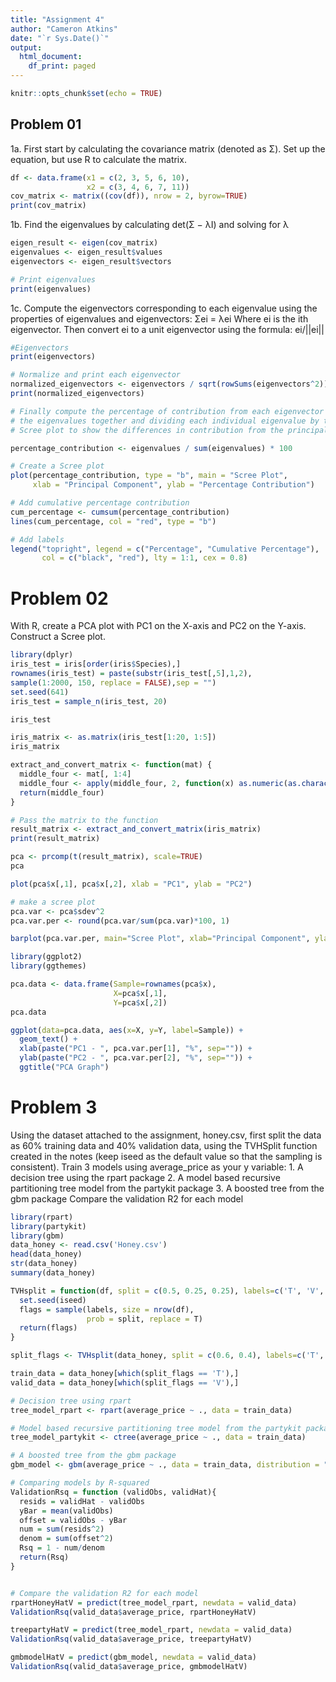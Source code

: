 ```yaml
---
title: "Assignment 4"
author: "Cameron Atkins"
date: "`r Sys.Date()`"
output:
  html_document:
    df_print: paged
---
```


```r
knitr::opts_chunk$set(echo = TRUE)
```

## Problem 01
1a. First start by calculating the covariance matrix (denoted as Σ). Set up the
equation, but use R to calculate the matrix.
```r
df <- data.frame(x1 = c(2, 3, 5, 6, 10),
                 x2 = c(3, 4, 6, 7, 11))
cov_matrix <- matrix((cov(df)), nrow = 2, byrow=TRUE)
print(cov_matrix)
```
1b. Find the eigenvalues by calculating det(Σ − λI) and solving for λ
```r
eigen_result <- eigen(cov_matrix)
eigenvalues <- eigen_result$values
eigenvectors <- eigen_result$vectors

# Print eigenvalues
print(eigenvalues)


```
1c. Compute the eigenvectors corresponding to each eigenvalue using the properties
of eigenvalues and eigenvectors: Σei = λei Where ei is the ith eigenvector. 
Then convert ei to a unit eigenvector using the formula: ei/||ei||
```r
#Eigenvectors
print(eigenvectors)

# Normalize and print each eigenvector 
normalized_eigenvectors <- eigenvectors / sqrt(rowSums(eigenvectors^2))
print(normalized_eigenvectors)
```

```r
# Finally compute the percentage of contribution from each eigenvector by summing
# the eigenvalues together and dividing each individual eigenvalue by the total. Draw a
# Scree plot to show the differences in contribution from the principal components

percentage_contribution <- eigenvalues / sum(eigenvalues) * 100

# Create a Scree plot
plot(percentage_contribution, type = "b", main = "Scree Plot",
     xlab = "Principal Component", ylab = "Percentage Contribution")

# Add cumulative percentage contribution
cum_percentage <- cumsum(percentage_contribution)
lines(cum_percentage, col = "red", type = "b")

# Add labels
legend("topright", legend = c("Percentage", "Cumulative Percentage"),
       col = c("black", "red"), lty = 1:1, cex = 0.8)
```

# Problem 02
With R, create a PCA plot with PC1 on the X-axis and PC2 on the Y-axis. Construct
a Scree plot.
```r
library(dplyr)
iris_test = iris[order(iris$Species),]
rownames(iris_test) = paste(substr(iris_test[,5],1,2),
sample(1:2000, 150, replace = FALSE),sep = "")
set.seed(641)
iris_test = sample_n(iris_test, 20)

iris_test

iris_matrix <- as.matrix(iris_test[1:20, 1:5])
iris_matrix

extract_and_convert_matrix <- function(mat) {
  middle_four <- mat[, 1:4]
  middle_four <- apply(middle_four, 2, function(x) as.numeric(as.character(x)))
  return(middle_four)
}

# Pass the matrix to the function
result_matrix <- extract_and_convert_matrix(iris_matrix)
print(result_matrix)

pca <- prcomp(t(result_matrix), scale=TRUE) 
pca

plot(pca$x[,1], pca$x[,2], xlab = "PC1", ylab = "PC2")

# make a scree plot
pca.var <- pca$sdev^2
pca.var.per <- round(pca.var/sum(pca.var)*100, 1)

barplot(pca.var.per, main="Scree Plot", xlab="Principal Component", ylab="Percent Variation")

library(ggplot2)
library(ggthemes)

pca.data <- data.frame(Sample=rownames(pca$x),
                       X=pca$x[,1],
                       Y=pca$x[,2])
pca.data

ggplot(data=pca.data, aes(x=X, y=Y, label=Sample)) +
  geom_text() +
  xlab(paste("PC1 - ", pca.var.per[1], "%", sep="")) +
  ylab(paste("PC2 - ", pca.var.per[2], "%", sep="")) +
  ggtitle("PCA Graph")
```

# Problem 3
Using the dataset attached to the assignment, honey.csv, first split the data as
60% training data and 40% validation data, using the TVHSplit function created in
the notes (keep iseed as the default value so that the sampling is consistent). Train 3
models using average_price as your y variable:
1. A decision tree using the rpart package
2. A model based recursive partitioning tree model from the partykit package
3. A boosted tree from the gbm package
Compare the validation R2 for each model
```r

library(rpart)
library(partykit)
library(gbm)
data_honey <- read.csv('Honey.csv')
head(data_honey)
str(data_honey)
summary(data_honey)

TVHsplit = function(df, split = c(0.5, 0.25, 0.25), labels=c('T', 'V', 'H'), iseed=397){
  set.seed(iseed)
  flags = sample(labels, size = nrow(df),
                 prob = split, replace = T)
  return(flags)
}
```

```r
split_flags <- TVHsplit(data_honey, split = c(0.6, 0.4), labels=c('T', 'V'))

train_data = data_honey[which(split_flags == 'T'),]
valid_data = data_honey[which(split_flags == 'V'),]

# Decision tree using rpart
tree_model_rpart <- rpart(average_price ~ ., data = train_data)

# Model based recursive partitioning tree model from the partykit package
tree_model_partykit <- ctree(average_price ~ ., data = train_data)

# A boosted tree from the gbm package
gbm_model <- gbm(average_price ~ ., data = train_data, distribution = "gaussian", n.trees = 100, interaction.depth = 3)

# Comparing models by R-squared
ValidationRsq = function (validObs, validHat){
  resids = validHat - validObs
  yBar = mean(validObs)
  offset = validObs - yBar
  num = sum(resids^2)
  denom = sum(offset^2)
  Rsq = 1 - num/denom
  return(Rsq)
}


# Compare the validation R2 for each model
rpartHoneyHatV = predict(tree_model_rpart, newdata = valid_data)
ValidationRsq(valid_data$average_price, rpartHoneyHatV)

treepartyHatV = predict(tree_model_rpart, newdata = valid_data)
ValidationRsq(valid_data$average_price, treepartyHatV)

gmbmodelHatV = predict(gbm_model, newdata = valid_data)
ValidationRsq(valid_data$average_price, gmbmodelHatV)

```



